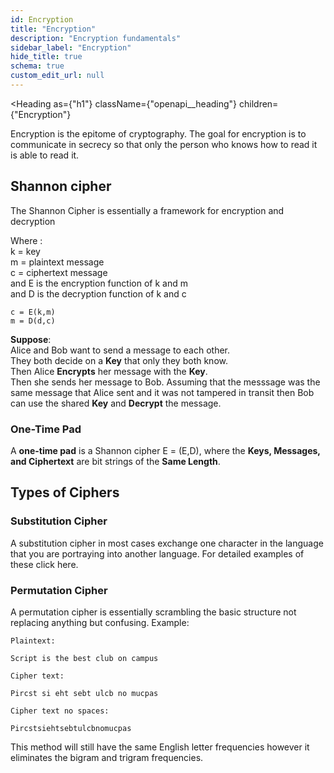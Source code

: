 ```yaml
---
id: Encryption
title: "Encryption"
description: "Encryption fundamentals"
sidebar_label: "Encryption"
hide_title: true
schema: true
custom_edit_url: null
---
```



<Heading
  as={"h1"}
  className={"openapi__heading"}
  children={"Encryption"}
>
</Heading>


Encryption is the epitome of cryptography. The goal for encryption is to communicate in secrecy so that only the person who knows how to read it is able to read it.

## Shannon cipher

The Shannon Cipher is essentially a framework for encryption and decryption  

Where :  
k = key  
m = plaintext message  
c = ciphertext message  
and E is the encryption function of k and m  
and D is the decryption function of k and c  

```
c = E(k,m)
m = D(d,c)
```

**Suppose**:  
Alice and Bob want to send a message to each other.  
They both decide on a **Key** that only they both know.   
Then Alice **Encrypts** her message with the **Key**.  
Then she sends her message to Bob. Assuming that the messsage was the same message that Alice sent and it was not tampered in transit then Bob can use the shared **Key** and **Decrypt** the message.

### One-Time Pad
A **one-time pad** is a Shannon cipher E = (E,D), where the **Keys, Messages, and Ciphertext** are bit strings of the **Same Length**.

## Types of Ciphers  
### Substitution Cipher  
A substitution cipher in most cases exchange one character in the language that you are portraying into another language. 
For detailed examples of these click here.
### Permutation Cipher 
A permutation cipher is essentially scrambling the basic structure not replacing anything but confusing.
Example:

```
Plaintext:

Script is the best club on campus

Cipher text:

Pircst si eht sebt ulcb no mucpas

Cipher text no spaces:

Pircstsiehtsebtulcbnomucpas
```
This method will still have the same English letter frequencies however it eliminates the bigram and trigram frequencies. 
